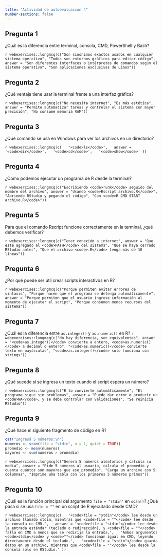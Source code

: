 ---
title: "Actividad de autoevaluación 4"
number-sections: false
---

```{=latex}
\thispagestyle{primerapagina}
```

## Pregunta 1

¿Cuál es la diferencia entre terminal, consola, CMD, PowerShell y Bash?

`r webexercises::longmcq(c("Son sinónimos exactos usados en cualquier sistema operativo", "Todos son entornos gráficos para editar código", answer = "Son diferentes interfaces o intérpretes de comandos según el sistema operativo", "Son aplicaciones exclusivas de Linux"))`

## Pregunta 2

¿Qué ventaja tiene usar la terminal frente a una interfaz gráfica?

`r webexercises::longmcq(c("No necesita internet", "Es más estética", answer = "Permite automatizar tareas y controlar el sistema con mayor precisión", "No consume memoria RAM"))`

## Pregunta 3

¿Qué comando se usa en Windows para ver los archivos en un directorio?

`r webexercises::longmcq(c(
  '<code>ls</code>',
  answer = '<code>dir</code>',
  '<code>cd</code>',
  '<code>show</code>'
))`

## Pregunta 4

¿Cómo podemos ejecutar un programa de R desde la terminal?

`r webexercises::longmcq(c("Escribiendo <code>runR</code> seguido del nombre del archivo", answer = "Usando <code>Rscript archivo.R</code>", "Abriendo RStudio y pegando el código", "Con <code>R CMD START archivo.R</code>"))`

## Pregunta 5

Para que el comando Rscript funcione correctamente en la terminal, ¿qué debemos verificar?

`r webexercises::longmcq(c("Tener conexión a internet", answer = "Que esté agregado al <code>PATH</code> del sistema", "Que se haya cerrado RStudio antes", "Que el archivo <code>.R</code> tenga más de 10 líneas"))`

## Pregunta 6

¿Por qué puede ser útil crear scripts interactivos en R?

`r webexercises::longmcq(c("Porque permiten evitar errores de sintaxis", "Porque hacen que el programa se detenga automáticamente", answer = "Porque permiten que el usuario ingrese información al momento de ejecutar el script", "Porque consumen menos recursos del sistema"))`

## Pregunta 7

¿Cuál es la diferencia entre <code>as.integer()</code> y <code>as.numeric()</code> en R?
`r webexercises::longmcq(c("No hay diferencia, son equivalentes", answer = "<code>as.integer()</code> convierte a entero, <code>as.numeric()</code> a decimal o entero", "<code>as.numeric()</code> convierte texto en mayúsculas", "<code>as.integer()</code> solo funciona con strings"))`

## Pregunta 8

¿Qué sucede si se ingresa un texto cuando el script espera un número?

`r webexercises::longmcq(c("R lo convierte automáticamente", "El programa sigue sin problemas", answer = "Puede dar error o producir un <code>NA</code>, y se debe controlar con validaciones", "Se reinicia RStudio"))`


## Pregunta 9

¿Qué hace el siguiente fragmento de código en R?

```{r, eval=FALSE}
cat("Ingresá 5 números:\n")
numeros <- scan(file = "stdin", n = 1, quiet = TRUE))
promedio <- mean(numeros)
mayores <- sum(numeros > promedio)
```


`r webexercises::longmcq(c("Genera 5 números aleatorios y calcula su media", answer = "Pide 5 números al usuario, calcula el promedio y cuenta cuántos son mayores que ese promedio", "Carga un archivo con 5 columnas", "Imprime una tabla con los primeros 5 números primos"))`

## Pregunta 10

¿Cuál es la función principal del argumento `file = "stdin"` en `scan()`? ¿Qué pasa si se usa `file = ""` en un script de R ejecutado desde CMD?

`r webexercises::longmcq(c(
  '<code>file = "stdin"</code> lee desde un archivo llamado stdin, mientras que <code>file = ""</code> lee desde la consola en CMD.',
  answer = '<code>file = "stdin"</code> lee desde la entrada estándar (teclado o redirección), y <code>file = ""</code> falla en CMD a menos que se redirija la entrada.',
  'Ambos argumentos <code>stdin</code> y <code>""</code> funcionan igual en CMD, leyendo directamente desde el teclado.',
  '<code>file = "stdin"</code> guarda datos en un archivo, mientras que <code>file = ""</code> lee desde la consola solo en RStudio.'
))`
